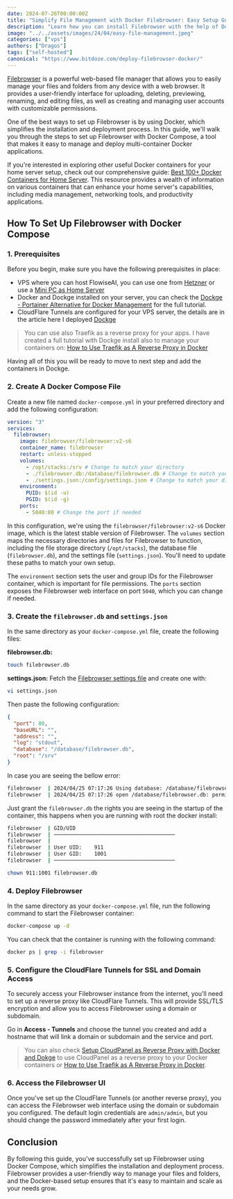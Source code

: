 ```yaml
---
date: 2024-07-26T00:00:00Z
title: "Simplify File Management with Docker Filebrowser: Easy Setup Guide"
description: "Learn how you can install Filebrowser with the help of Docker and docker compose to manage your server files with a UI"
image: "../../assets/images/24/04/easy-file-management.jpeg"
categories: ["vps"]
authors: ["Dragos"]
tags: ["self-hosted"]
canonical: "https://www.bitdoze.com/deploy-filebrowser-docker/"
---
```



[Filebrowser](https://filebrowser.org/) is a powerful web-based file manager that allows you to easily manage your files and folders from any device with a web browser. It provides a user-friendly interface for uploading, deleting, previewing, renaming, and editing files, as well as creating and managing user accounts with customizable permissions.

One of the best ways to set up Filebrowser is by using Docker, which simplifies the installation and deployment process. In this guide, we'll walk you through the steps to set up Filebrowser with Docker Compose, a tool that makes it easy to manage and deploy multi-container Docker applications.

If you're interested in exploring other useful Docker containers for your home server setup, check out our comprehensive guide: [Best 100+ Docker Containers for Home Server](https://www.bitdoze.com/docker-containers-home-server/). This resource provides a wealth of information on various containers that can enhance your home server's capabilities, including media management, networking tools, and productivity applications.

## How To Set Up Filebrowser with Docker Compose

<YouTubeEmbed
  url="https://www.youtube.com/embed/9KT2sF7CQsg"
  label="Docker Filebrowser Install"
/>

### 1. Prerequisites

Before you begin, make sure you have the following prerequisites in place:

- VPS where you can host FlowiseAI, you can use one from [Hetzner](https://go.bitdoze.com/hetzner) or use a [Mini PC as Home Server](https://www.bitdoze.com/best-mini-pc-home-server/)
- Docker and Dockge installed on your server, you can check the [Dockge - Portainer Alternative for Docker Management](https://www.bitdoze.com/dockge-install/) for the full tutorial.
- CloudFlare Tunnels are configured for your VPS server, the details are in the article here I deployed [Dockge](https://www.bitdoze.com/dockge-install/)

> You can use also Traefik as a reverse proxy for your apps. I have created a full tutorial with Dockge install also to manage your containers on: [How to Use Traefik as A Reverse Proxy in Docker](https://www.bitdoze.com/traefik-proxy-docker/)

Having all of this you will be ready to move to next step and add the containers in Dockge.

### 2. Create A Docker Compose File

Create a new file named `docker-compose.yml` in your preferred directory and add the following configuration:

```yaml
version: "3"
services:
  filebrowser:
    image: filebrowser/filebrowser:v2-s6
    container_name: filebrowser
    restart: unless-stopped
    volumes:
      - /opt/stacks:/srv # Change to match your directory
      - ./filebrowser.db:/database/filebrowser.db # Change to match your directory
      - ./settings.json:/config/settings.json # Change to match your directory
    environment:
      PUID: $(id -u)
      PGID: $(id -g)
    ports:
      - 5040:80 # Change the port if needed
```

In this configuration, we're using the `filebrowser/filebrowser:v2-s6` Docker image, which is the latest stable version of Filebrowser. The `volumes` section maps the necessary directories and files for Filebrowser to function, including the file storage directory (`/opt/stacks`), the database file (`filebrowser.db`), and the settings file (`settings.json`). You'll need to update these paths to match your own setup.

The `environment` section sets the user and group IDs for the Filebrowser container, which is important for file permissions. The `ports` section exposes the Filebrowser web interface on port `5040`, which you can change if needed.

### 3. Create the `filebrowser.db` and `settings.json`

In the same directory as your `docker-compose.yml` file, create the following files:

**filebrowser.db:**

```sh
touch filebrowser.db
```

**settings.json:**
Fetch the [Filebrowser settings file](https://github.com/filebrowser/filebrowser/blob/master/docker/root/defaults/settings.json) and create one with:

```sh
vi settings.json
```

Then paste the following configuration:

```json
{
  "port": 80,
  "baseURL": "",
  "address": "",
  "log": "stdout",
  "database": "/database/filebrowser.db",
  "root": "/srv"
}
```

In case you are seeing the bellow error:

```sh
filebrowser  | 2024/04/25 07:17:26 Using database: /database/filebrowser.db
filebrowser  | 2024/04/25 07:17:26 open /database/filebrowser.db: permission denied
```

Just grant the `filebrowser.db` the rights you are seeing in the startup of the container, this happens when you are running with root the docker install:

```sh
filebrowser  | GID/UID
filebrowser  | ───────────────────────────────────────
filebrowser  |
filebrowser  | User UID:    911
filebrowser  | User GID:    1001
filebrowser  | ───────────────────────────────────────
```

```sh
chown 911:1001 filebrowser.db
```

### 4. Deploy Filebrowser

In the same directory as your `docker-compose.yml` file, run the following command to start the Filebrowser container:

```sh
docker-compose up -d
```

You can check that the container is running with the following command:

```sh
docker ps | grep -i filebrowser
```

### 5. Configure the CloudFlare Tunnels for SSL and Domain Access

To securely access your Filebrowser instance from the internet, you'll need to set up a reverse proxy like CloudFlare Tunnels. This will provide SSL/TLS encryption and allow you to access Filebrowser using a domain or subdomain.

Go in **Access - Tunnels** and choose the tunnel you created and add a hostname that will link a domain or subdomain and the service and port.

<Picture src={imag1} alt="Cloudflare Tunnel setup" />

> You can also check [Setup CloudPanel as Reverse Proxy with Docker and Dokge](https://www.bitdoze.com/cloudpanel-setup-dockge/) to use CloudPanel as a reverse proxy to your Docker containers or [How to Use Traefik as A Reverse Proxy in Docker](https://www.bitdoze.com/traefik-proxy-docker/).

### 6. Access the Filebrowser UI

Once you've set up the CloudFlare Tunnels (or another reverse proxy), you can access the Filebrowser web interface using the domain or subdomain you configured. The default login credentials are `admin/admin`, but you should change the password immediately after your first login.

## Conclusion

By following this guide, you've successfully set up Filebrowser using Docker Compose, which simplifies the installation and deployment process. Filebrowser provides a user-friendly way to manage your files and folders, and the Docker-based setup ensures that it's easy to maintain and scale as your needs grow.
